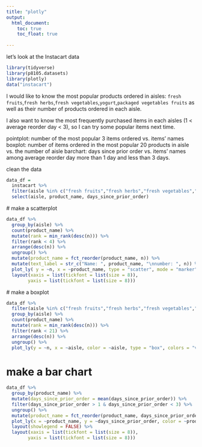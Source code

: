```yaml
---
title: "plotly"
output: 
  html_document:
    toc: true
    toc_float: true
    
---
```


let's look at the Instacart data

```r
library(tidyverse)
library(p8105.datasets)
library(plotly)
data("instacart")
```

I would like to know the most popular products ordered in aisles: `fresh fruits`,`fresh herbs`,`fresh vegetables`,`yogurt`,`packaged vegetables fruits` as well as their number of products ordered in each aisle. 

I also want to know the most frequently purchased items in each aisles (1 < average reorder day < 3), so I can try some popular items next time.

pointplot:  number of the most popular 3 items ordered vs. items' names
boxplot: number of items ordered in the most popular 20 products in aisle vs. the number of aisle
barchart: days since prior order vs. items' names among average reorder day more than 1 day and less than 3 days.

clean the data

```r

data_df = 
  instacart %>%
  filter(aisle %in% c("fresh fruits","fresh herbs","fresh vegetables","yogurt","packaged vegetables fruits")) %>% 
  select(aisle, product_name, days_since_prior_order)
```
 
 
 # make a scatterplot
 
```r
data_df %>% 
  group_by(aisle) %>% 
  count(product_name) %>% 
  mutate(rank = min_rank(desc(n))) %>% 
  filter(rank < 4) %>% 
  arrange(desc(n)) %>% 
  ungroup() %>% 
  mutate(product_name = fct_reorder(product_name, n)) %>% 
  mutate(text_label = str_c("Name: ", product_name, "\nnumber: ", n)) %>% 
  plot_ly( y = ~n, x = ~product_name, type = "scatter", mode = "marker",text = ~text_label, alpha = 0.5) %>% 
  layout(xaxis = list(tickfont = list(size = 8)),
        yaxis = list(tickfont = list(size = 8)))
```
 
 # make a boxplot
```r
data_df %>% 
  filter(aisle %in% c("fresh fruits","fresh herbs","fresh vegetables","packaged vegetables fruits")) %>% 
  group_by(aisle) %>% 
  count(product_name) %>% 
  mutate(rank = min_rank(desc(n))) %>% 
  filter(rank < 21) %>% 
  arrange(desc(n)) %>% 
  ungroup() %>%
  plot_ly(y = ~n, x = ~aisle, color = ~aisle, type = "box", colors = "viridis")
```

# make a bar chart

```r
data_df %>% 
  group_by(product_name) %>% 
  mutate(days_since_prior_order = mean(days_since_prior_order)) %>% 
  filter(days_since_prior_order > 1 & days_since_prior_order < 3) %>% 
  ungroup() %>% 
  mutate(product_name = fct_reorder(product_name, days_since_prior_order)) %>% 
  plot_ly(x = ~product_name, y = ~days_since_prior_order, color = ~product_name, type = "bar", colors = "viridis") %>% 
  layout(showlegend = FALSE) %>% 
  layout(xaxis = list(tickfont = list(size = 8)),
        yaxis = list(tickfont = list(size = 8)))
```




